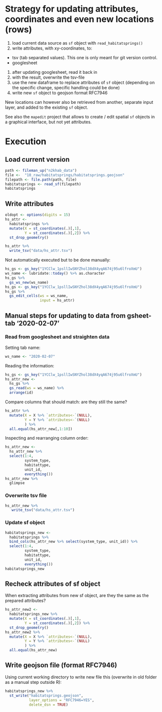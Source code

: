 # Strategy for updating attributes, coordinates and even new locations (rows)

1. load current data source as `sf` object with `read_habitatsprings()`
1. write attributes, with xy-coordinates, to:
  - tsv (tab separated values). This one is only meant for git version control.
  - googlesheet
1. after updating googlesheet, read it back in
1. with the result, overwrite the tsv-file
1. use the new dataframe to replace attributes of `sf` object (depending on the specific change, specific handling could be done)
1. write new `sf` object to geojson format RFC7946

New locations can however also be retrieved from another, separate input layer, and added to the existing `sf` object.

See also the `mapedit` project that allows to create / edit spatial `sf` objects in a graphical interface, but not yet attributes.

# Execution

## Load current version

```r
path <- fileman_up("n2khab_data")
file <-  "10_raw/habitatsprings/habitatsprings.geojson"
filepath <- file.path(path, file)
habitatsprings <- read_sf(filepath)
habitatsprings
```

## Write attributes

```r
oldopt <- options(digits = 15)
hs_attr <- 
  habitatsprings %>%
  mutate(X = st_coordinates(.)[,1],
         Y = st_coordinates(.)[,2]) %>% 
  st_drop_geometry()
```

```r
hs_attr %>% 
  write_tsv("data/hs_attr.tsv")
```

Not automatically executed but to be done manually:

```r
hs_gs <- gs_key("1YCClw_1psllIwSNYZhol38dX4yqA674j95u6lfroXmU")
ws_name <- lubridate::today() %>% as.character
hs_gs %>% 
  gs_ws_new(ws_name)
hs_gs <- gs_key("1YCClw_1psllIwSNYZhol38dX4yqA674j95u6lfroXmU")
hs_gs %>% 
  gs_edit_cells(ws = ws_name,
                input = hs_attr)
```

## Manual steps for updating to data from gsheet-tab '2020-02-07'

### Read from googlesheet and straighten data

Setting tab name:

```r
ws_name <- "2020-02-07"
```

Reading the information:

```r
hs_gs <- gs_key("1YCClw_1psllIwSNYZhol38dX4yqA674j95u6lfroXmU")
hs_attr_new <- 
  hs_gs %>% 
  gs_read(ws = ws_name) %>% 
  arrange(id)
```

Compare columns that should match: are they still the same?

```r
hs_attr %>% 
  mutate(X = X %>% `attributes<-`(NULL),
         Y = Y %>% `attributes<-`(NULL)
         ) %>% 
  all.equal(hs_attr_new[,1:10])
```

Inspecting and rearranging column order:

```r
hs_attr_new <- 
  hs_attr_new %>% 
  select(1:4, 
         system_type, 
         habitattype, 
         unit_id, 
         everything())
hs_attr_new %>% 
  glimpse
```


### Overwrite tsv file

```r
hs_attr_new %>% 
   write_tsv("data/hs_attr.tsv")
```

### Update sf object

```r
habitatsprings_new <- 
  habitatsprings %>% 
  bind_cols(hs_attr_new %>% select(system_type, unit_id)) %>% 
  select(1:4, 
         system_type, 
         habitattype, 
         unit_id, 
         everything())
habitatsprings_new
```

## Recheck attributes of sf object

When extracting attributes from new sf object, are they the same as the prepared attributes?

```r
hs_attr_new2 <- 
  habitatsprings_new %>%
  mutate(X = st_coordinates(.)[,1],
         Y = st_coordinates(.)[,2]) %>% 
  st_drop_geometry()
hs_attr_new2 %>% 
  mutate(X = X %>% `attributes<-`(NULL),
         Y = Y %>% `attributes<-`(NULL)
         ) %>% 
  all.equal(hs_attr_new)
```


## Write geojson file (format RFC7946)

Using current working directory to write new file this (overwrite in old folder as a manual step outside R):

```r
habitatsprings_new %>% 
  st_write("habitatsprings.geojson",
           layer_options = "RFC7946=YES",
           delete_dsn = TRUE)
```


